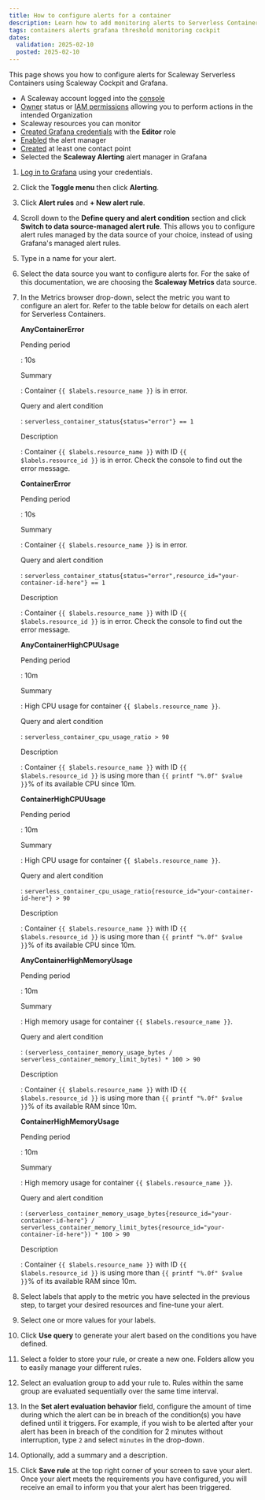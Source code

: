 ```yaml
---
title: How to configure alerts for a container
description: Learn how to add monitoring alerts to Serverless Containers with Scaleway.
tags: containers alerts grafana threshold monitoring cockpit
dates:
  validation: 2025-02-10
  posted: 2025-02-10
---
```



This page shows you how to configure alerts for Scaleway Serverless Containers using Scaleway Cockpit and Grafana.

<Requirements />

  - A Scaleway account logged into the [console](https://console.scaleway.com)
  - [Owner](/iam/concepts/#owner) status or [IAM permissions](/iam/concepts/#permission) allowing you to perform actions in the intended Organization
  - Scaleway resources you can monitor
  - [Created Grafana credentials](/cockpit/how-to/retrieve-grafana-credentials/) with the **Editor** role
  - [Enabled](/cockpit/how-to/enable-alert-manager/) the alert manager
  - [Created](/cockpit/how-to/add-contact-points/) at least one contact point
  - Selected the **Scaleway Alerting** alert manager in Grafana

1. [Log in to Grafana](/cockpit/how-to/access-grafana-and-managed-dashboards/) using your credentials.
2. Click the **Toggle menu** then click **Alerting**.
3. Click **Alert rules** and **+ New alert rule**.
4. Scroll down to the **Define query and alert condition** section and click **Switch to data source-managed alert rule**.
    <Message type="important">
     This allows you to configure alert rules managed by the data source of your choice, instead of using Grafana's managed alert rules.
    </Message>

5. Type in a name for your alert.
6. Select the data source you want to configure alerts for. For the sake of this documentation, we are choosing the **Scaleway Metrics** data source.
7. In the Metrics browser drop-down, select the metric you want to configure an alert for. Refer to the table below for details on each alert for Serverless Containers.
 
    **AnyContainerError**

    Pending period

    : 10s

    Summary

    : Container `{{ $labels.resource_name }}` is in error.

    Query and alert condition

    : `serverless_container_status{status="error"} == 1`

    Description

    : Container `{{ $labels.resource_name }}` with ID `{{ $labels.resource_id }}` is in error. Check the console to find out the error message.

    **ContainerError**

    Pending period

    : 10s

    Summary

    : Container `{{ $labels.resource_name }}` is in error.

    Query and alert condition

    : `serverless_container_status{status="error",resource_id="your-container-id-here"} == 1`

    Description

    : Container `{{ $labels.resource_name }}` with ID `{{ $labels.resource_id }}` is in error. Check the console to find out the error message.

    **AnyContainerHighCPUUsage**

    Pending period

    : 10m

    Summary

    : High CPU usage for container `{{ $labels.resource_name }}`.

    Query and alert condition

    : `serverless_container_cpu_usage_ratio > 90`

    Description

    : Container `{{ $labels.resource_name }}` with ID `{{ $labels.resource_id }}` is using more than `{{ printf "%.0f" $value }}`% of its available CPU since 10m.

    **ContainerHighCPUUsage**

    Pending period

    : 10m

    Summary

    : High CPU usage for container `{{ $labels.resource_name }}`.

    Query and alert condition

    : `serverless_container_cpu_usage_ratio{resource_id="your-container-id-here"} > 90`

    Description

    : Container `{{ $labels.resource_name }}` with ID `{{ $labels.resource_id }}` is using more than `{{ printf "%.0f" $value }}`% of its available CPU since 10m.

    **AnyContainerHighMemoryUsage**

    Pending period

    : 10m

    Summary

    : High memory usage for container `{{ $labels.resource_name }}`.

    Query and alert condition

    : `(serverless_container_memory_usage_bytes / serverless_container_memory_limit_bytes) * 100 > 90`

    Description

    : Container `{{ $labels.resource_name }}` with ID `{{ $labels.resource_id }}` is using more than `{{ printf "%.0f" $value }}`% of its available RAM since 10m.

    **ContainerHighMemoryUsage**

    Pending period

    : 10m

    Summary

    : High memory usage for container `{{ $labels.resource_name }}`.

    Query and alert condition

    : `(serverless_container_memory_usage_bytes{resource_id="your-container-id-here"} / serverless_container_memory_limit_bytes{resource_id="your-container-id-here"}) * 100 > 90`

    Description

    : Container `{{ $labels.resource_name }}` with ID `{{ $labels.resource_id }}` is using more than `{{ printf "%.0f" $value }}`% of its available RAM since 10m.

8. Select labels that apply to the metric you have selected in the previous step, to target your desired resources and fine-tune your alert.
9. Select one or more values for your labels.
10. Click **Use query** to generate your alert based on the conditions you have defined.
11. Select a folder to store your rule, or create a new one. Folders allow you to easily manage your different rules.
12. Select an evaluation group to add your rule to. Rules within the same group are evaluated sequentially over the same time interval.
13. In the **Set alert evaluation behavior** field, configure the amount of time during which the alert can be in breach of the condition(s) you have defined until it triggers.
    <Message type="note">
     For example, if you wish to be alerted after your alert has been in breach of the condition for 2 minutes without interruption, type `2` and select `minutes` in the drop-down.
    </Message>
14. Optionally, add a summary and a description.
15. Click **Save rule** at the top right corner of your screen to save your alert. Once your alert meets the requirements you have configured, you will receive an email to inform you that your alert has been triggered.
